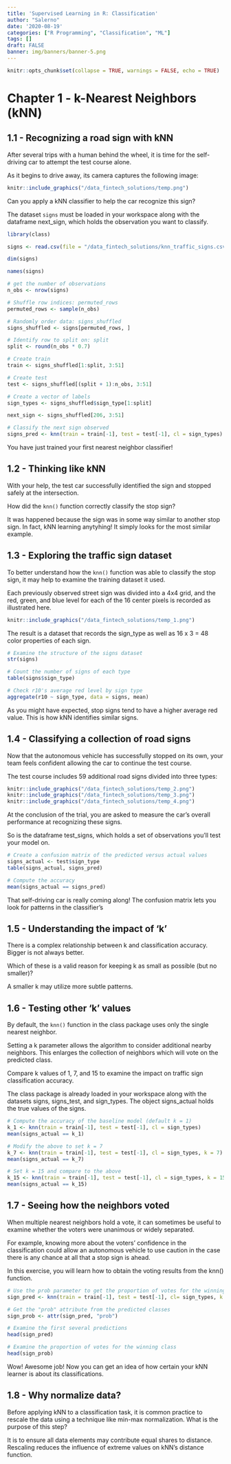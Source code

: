 ```yaml
---
title: 'Supervised Learning in R: Classification'
author: "Salerno"
date: '2020-08-19'
categories: ["R Programming", "Classification", "ML"]
tags: []
draft: FALSE
banner: img/banners/banner-5.png
---
```


```r
knitr::opts_chunk$set(collapse = TRUE, warnings = FALSE, echo = TRUE)
```

# Chapter 1 - k-Nearest Neighbors (kNN)

## 1.1 - Recognizing a road sign with kNN

After several trips with a human behind the wheel, it is time for the self-driving car to attempt the test course alone.

As it begins to drive away, its camera captures the following image:

```r
knitr::include_graphics("/data_fintech_solutions/temp.png")
```

Can you apply a kNN classifier to help the car recognize this sign?

The dataset `signs` must be loaded in your workspace along with the dataframe next_sign, which holds the observation you want to classify.


```r

library(class)

signs <- read.csv(file = "/data_fintech_solutions/knn_traffic_signs.csv", header = TRUE, sep = ",")

dim(signs)

names(signs)

```



```r
# get the number of observations
n_obs <- nrow(signs)

# Shuffle row indices: permuted_rows
permuted_rows <- sample(n_obs)

# Randomly order data: signs_shuffled
signs_shuffled <- signs[permuted_rows, ]

# Identify row to split on: split
split <- round(n_obs * 0.7)

# Create train
train <- signs_shuffled[1:split, 3:51]

# Create test
test <- signs_shuffled[(split + 1):n_obs, 3:51]

# Create a vector of labels
sign_types <- signs_shuffled$sign_type[1:split]

next_sign <- signs_shuffled[206, 3:51]

```

```r

# Classify the next sign observed
signs_pred <- knn(train = train[-1], test = test[-1], cl = sign_types)

```

You have just trained your first nearest neighbor classifier!

## 1.2 - Thinking like kNN

With your help, the test car successfully identified the sign and stopped safely at the intersection.

How did the `knn()` function correctly classify the stop sign?

It was happened because the sign was in some way similar to another stop sign. In fact, kNN learning anytyhing! It simply looks for the most similar example.

## 1.3 - Exploring the traffic sign dataset

To better understand how the `knn()` function was able to classify the stop sign, it may help to examine the training dataset it used.

Each previously observed street sign was divided into a 4x4 grid, and the red, green, and blue level for each of the 16 center pixels is recorded as illustrated here.

```r
knitr::include_graphics("/data_fintech_solutions/temp_1.png")
```

The result is a dataset that records the sign_type as well as 16 x 3 = 48 color properties of each sign.

```r
# Examine the structure of the signs dataset
str(signs)

# Count the number of signs of each type
table(signs$sign_type)

# Check r10's average red level by sign type
aggregate(r10 ~ sign_type, data = signs, mean)
```

As you might have expected, stop signs tend to have a higher average red value. This is how kNN identifies similar signs.

## 1.4 - Classifying a collection of road signs

Now that the autonomous vehicle has successfully stopped on its own, your team feels confident allowing the car to continue the test course.

The test course includes 59 additional road signs divided into three types:

```r
knitr::include_graphics("/data_fintech_solutions/temp_2.png")
knitr::include_graphics("/data_fintech_solutions/temp_3.png")
knitr::include_graphics("/data_fintech_solutions/temp_4.png")
```

At the conclusion of the trial, you are asked to measure the car's overall performance at recognizing these signs.

So is the dataframe test_signs, which holds a set of observations you'll test your model on.

```r

# Create a confusion matrix of the predicted versus actual values
signs_actual <- test$sign_type
table(signs_actual, signs_pred)

# Compute the accuracy
mean(signs_actual == signs_pred)

```

That self-driving car is really coming along! The confusion matrix lets you look for patterns in the classifier's

## 1.5 - Understanding the impact of 'k'

There is a complex relationship between k and classification accuracy. Bigger is not always better.

Which of these is a valid reason for keeping k as small as possible (but no smaller)?

A smaller k may utilize more subtle patterns.


## 1.6 - Testing other 'k' values

By default, the `knn()` function in the class package uses only the single nearest neighbor.

Setting a k parameter allows the algorithm to consider additional nearby neighbors. This enlarges the collection of neighbors which will vote on the predicted class.

Compare k values of 1, 7, and 15 to examine the impact on traffic sign classification accuracy.

The class package is already loaded in your workspace along with the datasets signs, signs_test, and sign_types. The object signs_actual holds the true values of the signs.

```r

# Compute the accuracy of the baseline model (default k = 1)
k_1 <- knn(train = train[-1], test = test[-1], cl = sign_types)
mean(signs_actual == k_1)

# Modify the above to set k = 7
k_7 <- knn(train = train[-1], test = test[-1], cl = sign_types, k = 7)
mean(signs_actual == k_7)

# Set k = 15 and compare to the above
k_15 <- knn(train = train[-1], test = test[-1], cl = sign_types, k = 15)
mean(signs_actual == k_15)
```

## 1.7 - Seeing how the neighbors voted

When multiple nearest neighbors hold a vote, it can sometimes be useful to examine whether the voters were unanimous or widely separated.

For example, knowing more about the voters' confidence in the classification could allow an autonomous vehicle to use caution in the case there is any chance at all that a stop sign is ahead.

In this exercise, you will learn how to obtain the voting results from the knn() function.

```r

# Use the prob parameter to get the proportion of votes for the winning class
sign_pred <- knn(train = train[-1], test = test[-1], cl= sign_types, k = 7, prob = TRUE)

# Get the "prob" attribute from the predicted classes
sign_prob <- attr(sign_pred, "prob")

# Examine the first several predictions
head(sign_pred)

# Examine the proportion of votes for the winning class
head(sign_prob)

```

Wow! Awesome job! Now you can get an idea of how certain your kNN learner is about its classifications.

## 1.8 - Why normalize data?

Before applying kNN to a classification task, it is common practice to rescale the data using a technique like min-max normalization. What is the purpose of this step?

It is to ensure all data elements may contribute equal shares to distance. Rescaling reduces the influence of extreme values on kNN's distance function.